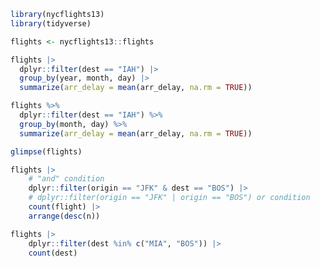 ```r
library(nycflights13)
library(tidyverse)
```

```r
flights <- nycflights13::flights 
```



```r
flights |>
  dplyr::filter(dest == "IAH") |> 
  group_by(year, month, day) |> 
  summarize(arr_delay = mean(arr_delay, na.rm = TRUE))
```

```r
flights %>% 
  dplyr::filter(dest == "IAH") %>%  
  group_by(month, day) %>%   
  summarize(arr_delay = mean(arr_delay, na.rm = TRUE))
```

```r
glimpse(flights)
```

```r
flights |> 
    # "and" condition
    dplyr::filter(origin == "JFK" & dest == "BOS") |> 
    # dplyr::filter(origin == "JFK" | origin == "BOS") or condition
    count(flight) |> 
    arrange(desc(n))
```

```r
flights |> 
    dplyr::filter(dest %in% c("MIA", "BOS")) |> 
    count(dest)
```


